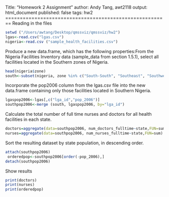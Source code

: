 Title: "Homework 2 Assignment"
author: Andy Tang, awt2118
output: html_document
published: false
tags: hw2
========================================================
Reading in the files
```r
setwd ("/Users/awtang/Desktop/qmssviz/qmssviz/hw2")
lgas<-read.csv("lgas.csv")
nigeria<-read.csv ("sample_health_facilities.csv")
```

Produce a new data.frame, which has the following properties:From the Nigeria Facilities Inventory data (sample_data from section 1.5.1), select all facilities located in the Southern zones of Nigeria.
```r
head(nigeria$zone)
south<-subset(nigeria, zone %in% c("South-South", "Southeast", "Southwest"))

```

Incorporate the pop2006 column from the lgas.csv file into the new data.frame containing only those facilities located in Southern Nigeria. 
```r
lgaspop2006<-lgas[,c("lga_id","pop_2006")]
southpop2006<-merge (south, lgaspop2006, by="lga_id")
```

Calculate the total number of full time nurses and doctors for all health facilities in each state.
```r
doctors=aggregate(data=southpop2006, num_doctors_fulltime~state,FUN=sum)
nurses=aggregate(data=southpop2006, num_nurses_fulltime~state,FUN=sum)

```


Sort the resulting dataset by state population, in descending order.
```r
attach(southpop2006)
 orderedpop<-southpop2006[order(-pop_2006),]
detach(southpop2006)
```


Show results
```r
print(doctors)
print(nurses)
print(orderedpop)
```

